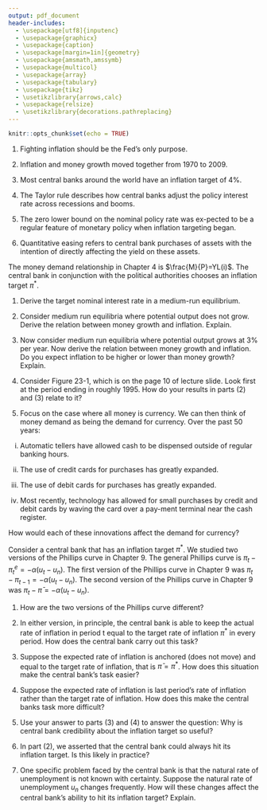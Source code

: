 ```yaml
---
output: pdf_document
header-includes: 
  - \usepackage[utf8]{inputenc}
  - \usepackage{graphicx}
  - \usepackage{caption}
  - \usepackage[margin=1in]{geometry}
  - \usepackage{amsmath,amssymb}
  - \usepackage{multicol}
  - \usepackage{array}
  - \usepackage{tabulary}
  - \usepackage{tikz}
  - \usetikzlibrary{arrows,calc}
  - \usepackage{relsize}
  - \usetikzlibrary{decorations.pathreplacing}
---
```


```r
knitr::opts_chunk$set(echo = TRUE)
```

\newcommand{\class}{EC 313, Summer 2019}
\newcommand{\term}{Xiang LI (GE)}
\newcommand{\examnum}{Chapter 23 - Practice}

\noindent
\begin{tabular*}{\textwidth}{l @{\extracolsep{\fill}} r @{\extracolsep{6pt}} l}
\textbf{\class} & \textbf{Name: } & \makebox[2in]{\hrulefill}\\
\textbf{\term} &&\\
\textbf{\examnum} & \textbf{UO ID: } & \makebox[2in]{\hrulefill}\\
\end{tabular*}
\rule[2ex]{\textwidth}{2pt}




\textbf{QUESTION 1: TRUE, FALSE}

(1) Fighting inflation should be the Fed’s only purpose. 

\vspace{.3in}

(2) Inflation and money growth moved together from 1970 to 2009.

\vspace{.3in}

(3) Most central banks around the world have an inflation target of 4%.

\vspace{.3in}

(4) The Taylor rule describes how central banks adjust the policy interest rate across recessions and booms.

\vspace{.3in}

(5) The zero lower bound on the nominal policy rate was ex-pected to be a regular feature of monetary policy when inflation targeting began.

\vspace{.3in}

(6) Quantitative easing refers to central bank purchases of assets with the intention of directly affecting the yield on these assets.

\vspace{.3in}

\vspace{.5in}
\textbf{QUESTION 2}

The money demand relationship in Chapter 4 is $\frac{M}{P}=YL(i)$. The central bank in conjunction with the political authorities chooses an inflation target $\pi^*$.

(1) Derive the target nominal interest rate in a medium-run equilibrium.

\vspace{1in}

(2) Consider medium run equilibria where potential output does not grow. Derive the relation between money growth and inflation. Explain.

\vspace{1in}

(3) Now consider medium run equilibria where potential output grows at 3% per year. Now derive the relation between money growth and inflation. Do you expect inflation to be higher or lower than money growth? Explain.

\vspace{1in}

(4) Consider Figure 23-1, which is on the page 10 of lecture slide. Look first at the period ending in roughly 1995. How do your results in parts (2) and (3) relate to it?

\vspace{1in}

(5) Focus on the case where all money is currency. We can then think of money demand as being the demand for currency. Over the past 50 years: 

(i) Automatic tellers have allowed cash to be dispensed outside of regular banking hours.

(ii) The use of credit cards for purchases has greatly expanded.

(iii) The use of debit cards for purchases has greatly expanded.

(iv) Most recently, technology has allowed for small purchases by credit and debit cards by waving the card over a pay-ment terminal near the cash register.

How would each of these innovations affect the demand for currency?

\vspace{1in}
\vspace{1in}



\vspace{.5in}
\textbf{QUESTION 3}

Consider a central bank that has an inflation target $\pi^*$. We studied two versions of the Phillips curve in Chapter 9. The general Phillips curve is $\pi_t - \pi^e_t = - \alpha (u_t - u_n)$. The first version of the Phillips curve in Chapter 9 was $\pi_t - \pi_{t-1} = - \alpha (u_t - u_n)$. The second version of the Phillips curve in Chapter 9 was $\pi_t - \bar{\pi} = - \alpha (u_t - u_n)$.

(1) How are the two versions of the Phillips curve different?

\vspace{1in}

(2) In either version, in principle, the central bank is able to keep the actual rate of inflation in period t equal to the target rate of inflation $\pi^*$ in every period. How does the central bank carry out this task?

\vspace{1in}

(3) Suppose the expected rate of inflation is anchored (does not move) and equal to the target rate of inflation, that is $\bar{\pi} = \pi^*$. How does this situation make the central bank’s task easier?

\vspace{1in}

(4) Suppose the expected rate of inflation is last period’s rate of inflation rather than the target rate of inflation. How does this make the central banks task more difficult?

\vspace{1in}


(5) Use your answer to parts (3) and (4) to answer the question: Why is central bank credibility about the inflation target so useful?

\vspace{1in}

(6) In part (2), we asserted that the central bank could always hit its inflation target. Is this likely in practice?

\vspace{1in}

(7) One specific problem faced by the central bank is that the natural rate of unemployment is not known with certainty. Suppose the natural rate of unemployment $u_n$ changes frequently. How will these changes affect the central bank’s ability to hit its inflation target? Explain.

\vspace{1in}


<!---
\vspace{.5in}
\textbf{QUESTION}

It was noted in the text that the Federal Reserve purchased, in addition to Treasury bills, large amounts of mortgage-backed securities and long-term government bonds as part of quantitative easing. Figure 23-2, which is shown on the page 33 of lecture slide shows that as of the end of 2015, there were about 4.5 trillion dollars of assets in the monetary base. These assets were roughly distributed as 0.2 trillion in Treasury securities with less than one year to maturity; 2.2 trillion in Treasury securities of more than one year to maturity; and 1.7 trillion in mortgage-backed securities. 

(1) Why did the Federal Reserve Board buy the mortgage-backed securities?

The Fed was increasing the price (lowering the yield) on these securities by purchasing them. The goal was to make mortgages less expensive and stimulate the purchase of new houses. The other interpretation would be that the risk premium on these securities has increased and the Fed was trying to offset part of that increase.

(2) Why did the Federal Reserve Board buy the long-term Treasury bonds

The Fed was trying to raise the price (lower the yield) on these securities. In terms of Chapter 14, the term premium must have been higher. By taking the supply of these longterm bonds off the market, the Fed was hoping to reduce long-term yields on government bonds. Then they wanted to have the private sector see the lower yields and be more willing to borrow for new investments.

(3) What would you predict as the consequences of the following operation by the Federal Reserve Board: selling 0.5 trillion in mortgage-backed securities and buying 0.5 trillion in Treasury securities with less than one year to maturity?

You would expect to see long-term bond yields rise.

(4) What would you predict as the consequences of the following operation by the Federal Reserve Board: selling 0.5 trillion in Treasury securities with maturity longer than one-year and buying 0.5 trillion in Treasury securi-ties with less than one year to maturity

You would expect to see the interest rates on mortgage-backed
--->
